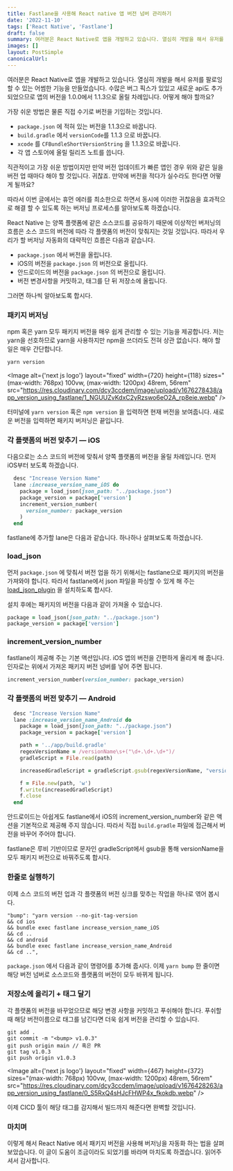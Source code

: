 ```yaml
---
title: Fastlane을 사용해 React native 앱 버전 넘버 관리하기
date: '2022-11-10'
tags: ['React Native', 'Fastlane']
draft: false
summary: 여러분은 React Native로 앱을 개발하고 있습니다. 열심히 개발을 해서 유저를 팔로잉 할 수 있는 어썸한 기능을 만들었습니다. 수많은 버그 픽스가 있있고 새로운 api도 추가되었으므로 앱의 버전을 1.0.0에서 1.1.3으로 올릴 차례입니다. 어떻게 해야 할까요?
images: []
layout: PostSimple
canonicalUrl:
---
```


여러분은 React Native로 앱을 개발하고 있습니다. 열심히 개발을 해서 유저를 팔로잉 할 수 있는 어썸한 기능을 만들었습니다. 수많은 버그 픽스가 있있고 새로운 api도 추가되었으므로 앱의 버전을 1.0.0에서 1.1.3으로 올릴 차례입니다. 어떻게 해야 할까요?

가장 쉬운 방법은 물론 직접 수기로 버전을 기입하는 것입니다.

- `package.json` 에 적혀 있는 버전을 1.1.3으로 바꿉니다.
- `build.gradle` 에서 `versionCode`를 1.1.3 으로 바꿉니다.
- `xcode` 를 `CFBundleShortVersionString` 을 1.1.3으로 바꿉니다.
- 각 앱 스토어에 올릴 릴리즈 노트를 씁니다.

직관적이고 가장 쉬운 방법이지만 만약 버전 업데이트가 빠른 앱인 경우 위와 같은 일을 버전 업 때마다 해야 할 것입니다. 귀찮죠. 만약에 버전을 적다가 실수라도 한다면 어떻게 될까요?

따라서 이번 글에서는 휴먼 에러를 최소한으로 하면서 동시에 이러한 귀찮음을 효과적으로 해결 할 수 있도록 하는 버저닝 프로세스를 알아보도록 하겠습니다.

React Native 는 양쪽 플랫폼에 같은 소스코드를 공유하기 때문에 이상적인 버저닝의 흐름은 소스 코드의 버전에 따라 각 플랫폼의 버전이 맞춰지는 것일 것입니다. 따라서 우리가 할 버저닝 자동화의 대략적인 흐름은 다음과 같습니다.

- `package.json` 에서 버전을 올립니다.
- iOS의 버전을 `package.json` 의 버전으로 올립니다.
- 안드로이드의 버전을 `package.json` 의 버전으로 올립니다.
- 버전 변경사항을 커밋하고, 태그를 단 뒤 저장소에 올립니다.

그러면 하나씩 알아보도록 합시다.

### 패키지 버저닝

npm 혹은 yarn 모두 패키지 버전을 매우 쉽게 관리할 수 있는 기능을 제공합니다. 저는 yarn을 선호하므로 yarn을 사용하지만 npm을 쓰더라도 전혀 상관 없습니다. 해야 할 일은 매우 간단합니다.

```js
yarn version
```

<Image
  alt={'next js logo'}
  layout="fixed"
  width={720}
  height={118}
  sizes="(max-width: 768px) 100vw,
                (max-width: 1200px) 48rem,
                56rem"
  src="https://res.cloudinary.com/dcy3ccdem/image/upload/v1676278438/app_version_using_fastlane/1_NGUUZvKdxC2yRzswo6eO2A_rp8eie.webp"
/>

터미널에 `yarn version` 혹은 `npm version` 을 입력하면 현재 버전을 보여줍니다. 새로운 버전을 입력하면 패키지 버저닝은 끝입니다.

### 각 플랫폼의 버전 맞추기 — iOS

다음으로는 소스 코드의 버전에 맞춰서 양쪽 플랫폼의 버전을 올릴 차례입니다. 먼저 iOS부터 보도록 하겠습니다.

```ruby
  desc "Increase Version Name"
  lane :increase_version_name_iOS do
    package = load_json(json_path: "../package.json")
    package_version = package['version']
    increment_version_number(
      version_number: package_version
    )
  end
```

fastlane에 추가할 lane은 다음과 같습니다. 하나하나 살펴보도록 하겠습니다.

### load_json

먼저 `package.json` 에 맞춰서 버전 업을 하기 위해서는 fastlane으로 패키지의 버전을 가져와야 합니다. 따라서 fastlane에서 json 파일을 파싱할 수 있게 해 주는 [load_json_plugin](https://github.com/KrauseFx/fastlane-plugin-load_json) 을 설치하도록 합시다.

설치 후에는 패키지의 버전을 다음과 같이 가져올 수 있습니다.

```ruby
package = load_json(json_path: "../package.json")
package_version = package['version']
```

### increment_version_number

fastlane이 제공해 주는 기본 액션입니다. iOS 앱의 버전을 간편하게 올리게 해 줍니다. 인자로는 위에서 가져온 패키지 버전 넘버를 넣어 주면 됩니다.

```ruby
increment_version_number(version_number: package_version)
```

### 각 플랫폼의 버전 맞추기 — Android

```ruby
  desc "Increase Version Name"
  lane :increase_version_name_Android do
    package = load_json(json_path: "../package.json")
    package_version = package['version']

    path = '../app/build.gradle'
    regexVersionName = /versionName\s+("\d+.\d+.\d+")/
    gradleScript = File.read(path)

    increasedGradleScript = gradleScript.gsub(regexVersionName, "versionName \"#{package_version}\"")

    f = File.new(path, 'w')
    f.write(increasedGradleScript)
    f.close
  end
```

안드로이드는 아쉽게도 fastlane에서 iOS의 increment_version_number와 같은 액션을 기본적으로 제공해 주지 않습니다. 따라서 직접 `build.gradle` 파일에 접근해서 버전을 바꾸어 주어야 합니다.

fastlane은 루비 기반이므로 문자인 gradleScript에서 gsub을 통해 versionName을 모두 패키지 버전으로 바꿔주도록 합시다.

### 한줄로 실행하기

이제 소스 코드의 버전 업과 각 플랫폼의 버전 싱크를 맞추는 작업을 하나로 엮어 봅시다.

```text
"bump": "yarn version --no-git-tag-version
&& cd ios
&& bundle exec fastlane increase_version_name_iOS
&& cd ..
&& cd android
&& bundle exec fastlane increase_version_name_Android
&& cd ..",
```

`package.json` 에서 다음과 같이 명령어를 추가해 줍시다. 이제 `yarn bump` 한 줄이면 해당 버전 넘버로 소스코드와 플랫폼의 버전이 모두 바뀌게 됩니다.

### 저장소에 올리기 + 태그 달기

각 플랫폼의 버전을 바꾸었으므로 해당 변경 사항을 커밋하고 푸쉬해야 합니다. 푸쉬할때 해당 버전이름으로 태그를 남긴다면 더욱 쉽게 버전을 관리할 수 있습니다.

```text
git add .
git commit -m "<bump> v1.0.3"
git push origin main // 혹은 PR
git tag v1.0.3
git push origin v1.0.3
```

<Image
  alt={'next js logo'}
  layout="fixed"
  width={467}
  height={372}
  sizes="(max-width: 768px) 100vw,
                (max-width: 1200px) 48rem,
                56rem"
  src="https://res.cloudinary.com/dcy3ccdem/image/upload/v1676428263/app_version_using_fastlane/0_S5RxQ4sHJcFHWP4x_fkokdb.webp"
/>

이제 CICD 툴이 해당 태그를 감지해서 빌드까지 해준다면 완벽할 것입니다.

### 마치며

이렇게 해서 React Native 에서 패키지 버전을 사용해 버저닝을 자동화 하는 법을 살펴보았습니다. 이 글이 도움이 조금이라도 되었기를 바라며 마치도록 하겠습니다. 읽어주셔서 감사합니다.
